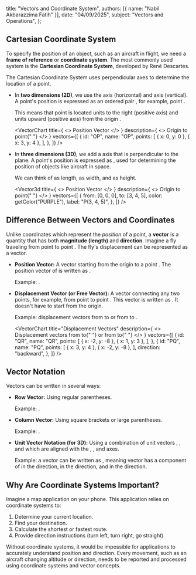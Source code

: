 
  title: "Vectors and Coordinate System",
  authors: [{ name: "Nabil Akbarazzima Fatih" }],
  date: "04/09/2025",
  subject: "Vectors and Operations",
};

## Cartesian Coordinate System

To specify the position of an object, such as an aircraft in flight, we need a **frame of reference** or **coordinate system**. The most commonly used system is the **Cartesian Coordinate System**, developed by René Descartes.

The Cartesian Coordinate System uses perpendicular axes to determine the location of a point.

- In **two dimensions (2D)**, we use the <InlineMath math="x" /> axis (horizontal) and <InlineMath math="y" /> axis (vertical). A point's position is expressed as an ordered pair <InlineMath math="(x, y)" />, for example, point <InlineMath math="P(3, 4)" />.

  This means that point <InlineMath math="P" /> is located <InlineMath math="3" /> units to the right (positive <InlineMath math="x" /> axis) and <InlineMath math="4" /> units upward (positive <InlineMath math="y" /> axis) from the origin <InlineMath math="O(0, 0)" />.

  <VectorChart
    title={
      <>
        Position Vector <InlineMath math="P(3, 4)" />
      </>
    }
    description={
      <>
        Origin <InlineMath math="O(0, 0)" /> to point{" "}
        <InlineMath math="P(3, 4)" />
      </>
    }
    vectors={[
      {
        id: "OP",
        name: "OP",
        points: [
          { x: 0, y: 0 },
          { x: 3, y: 4 },
        ],
      },
    ]}
  />

- In **three dimensions (3D)**, we add a <InlineMath math="z" /> axis that is perpendicular to the <InlineMath math="xy" /> plane. A point's position is expressed as <InlineMath math="(x, y, z)" />, used for determining the position of objects like aircraft in space.

  We can think of <InlineMath math="x" /> as length, <InlineMath math="y" /> as width, and <InlineMath math="z" /> as height.

  <Vector3d
    title={
      <>
        Position Vector <InlineMath math="P(3, 4, 5)" />
      </>
    }
    description={
      <>
        Origin <InlineMath math="O(0, 0, 0)" /> to point{" "}
        <InlineMath math="P(3, 4, 5)" />
      </>
    }
    vectors={[
      {
        from: [0, 0, 0],
        to: [3, 4, 5],
        color: getColor("PURPLE"),
        label: "P(3, 4, 5)",
      },
    ]}
  />

## Difference Between Vectors and Coordinates

Unlike coordinates which represent the _position_ of a point, a **vector** is a quantity that has both **magnitude (length)** and **direction**. Imagine a fly traveling from point <InlineMath math="P(3, 4)" /> to point <InlineMath math="Q(-2, -8)" />. The fly's displacement can be represented as a vector.

- **Position Vector:** A vector starting from the origin <InlineMath math="O(0, 0)" /> to a point <InlineMath math="P(x, y)" />. The position vector of <InlineMath math="P" /> is written as <InlineMath math="\overrightarrow{OP}" />.

  Example: <InlineMath math="\overrightarrow{OP} = (3, 4)" />.

- **Displacement Vector (or Free Vector):** A vector connecting any two points, for example, from point <InlineMath math="P(x_P, y_P)" /> to point <InlineMath math="Q(x_Q, y_Q)" />. This vector is written as <InlineMath math="\overrightarrow{PQ}" />. It doesn't have to start from the origin.

  Example: displacement vectors from <InlineMath math="P(3, 4)" /> to <InlineMath math="Q(-2, -8)" /> or from <InlineMath math="Q(-2, -8)" /> to <InlineMath math="R(1, 3)" />.

  <VectorChart
    title="Displacement Vectors"
    description={
      <>
        Displacement vectors from <InlineMath math="P" /> to{" "}
        <InlineMath math="Q" /> or from <InlineMath math="Q" /> to{" "}
        <InlineMath math="R" />
      </>
    }
    vectors={[
      {
        id: "QR",
        name: "QR",
        points: [
          { x: -2, y: -8 },
          { x: 1, y: 3 },
        ],
      },
      {
        id: "PQ",
        name: "PQ",
        points: [
          { x: 3, y: 4 },
          { x: -2, y: -8 },
        ],
        direction: "backward",
      },
    ]}
  />

## Vector Notation

Vectors can be written in several ways:

- **Row Vector:** Using regular parentheses.

  Example: <InlineMath math="\overrightarrow{OP} = (3, 4)" />.

- **Column Vector:** Using square brackets or large parentheses.

  Example: <InlineMath math="\overrightarrow{OP} = \begin{pmatrix} 3 \\ 4 \end{pmatrix}" />.

- **Unit Vector Notation (for 3D):** Using a combination of unit vectors <InlineMath math="\mathbf{i}" />, <InlineMath math="\mathbf{j}" />, and <InlineMath math="\mathbf{k}" /> which are aligned with the <InlineMath math="x" />, <InlineMath math="y" />, and <InlineMath math="z" /> axes.

  Example: a vector <InlineMath math="\overrightarrow{AB}" /> can be written as <InlineMath math="\mathbf{i} - 3\mathbf{j} - 4\mathbf{k}" />, meaning vector <InlineMath math="\overrightarrow{AB}" /> has a component of <InlineMath math="1" /> in the <InlineMath math="x" /> direction, <InlineMath math="-3" /> in the <InlineMath math="y" /> direction, and <InlineMath math="-4" /> in the <InlineMath math="z" /> direction.

## Why Are Coordinate Systems Important?

Imagine a map application on your phone. This application relies on coordinate systems to:

1.  Determine your current location.
2.  Find your destination.
3.  Calculate the shortest or fastest route.
4.  Provide direction instructions (turn left, turn right, go straight).

Without coordinate systems, it would be impossible for applications to accurately understand position and direction. Every movement, such as an aircraft changing altitude or direction, needs to be reported and processed using coordinate systems and vector concepts.
